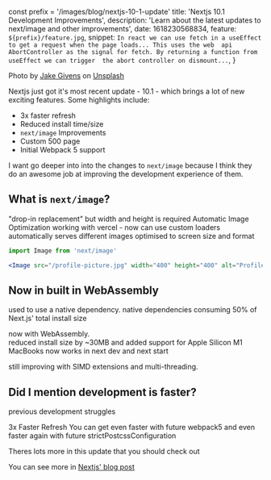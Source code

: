 const prefix = '/images/blog/nextjs-10-1-update'
    title: 'Nextjs 10.1 Development Improvements',
    description:
        'Learn about the latest updates to next/image and other improvements',
    date: 1618230568834,
    feature: `${prefix}/feature.jpg`,
    snippet: `In react we can use fetch in a useEffect to get a request when the page loads... This uses the web 
    api AbortController as the signal for fetch. By returning a function from useEffect we can trigger 
    the abort controller on dismount...`,
}

Photo by [Jake Givens](https://unsplash.com/@jakegivens?utm_source=unsplash&utm_medium=referral&utm_content=creditCopyText) on [Unsplash](https://unsplash.com/s/photos/fast?utm_source=unsplash&utm_medium=referral&utm_content=creditCopyText)

<Divider />

Nextjs just got it's most recent update - 10.1 - which brings a lot of new exciting features. Some highlights include:

-   3x faster refresh
-   Reduced install time/size
-   `next/image` Improvements
-   Custom 500 page
-   Initial Webpack 5 support

I want go deeper into into the changes to `next/image` because I think they
do an awesome job at improving the development experience of them.

## What is `next/image`?

"drop-in replacement" but width and height is required
Automatic Image Optimization
working with vercel - now can use custom loaders
automatically serves different images optimised to screen size and format

```jsx
import Image from 'next/image'

<Image src="/profile-picture.jpg" width="400" height="400" alt="Profile Picture">
```

## Now in built in WebAssembly

used to use a native dependency.
native dependencies consuming 50% of Next.js' total install size

now with WebAssembly.  
reduced install size by ~30MB and added support for Apple Silicon M1 MacBooks
now works in next dev and next start

still improving with SIMD extensions and multi-threading.

## Did I mention development is faster?

previous development struggles

3x Faster Refresh
You can get even faster with future webpack5
and even faster again with future strictPostcssConfiguration

Theres lots more in this update that you should check out

You can see more in [Nextjs' blog post](https://nextjs.org/blog/next-10-1)
